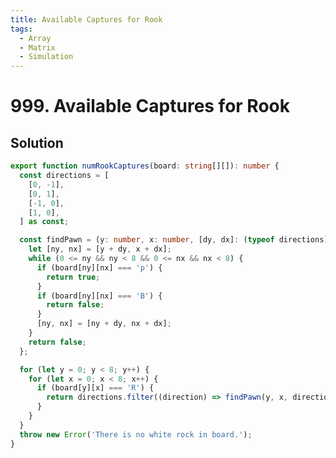 ```yaml
---
title: Available Captures for Rook
tags:
  - Array
  - Matrix
  - Simulation
---
```


# 999. Available Captures for Rook

<Badges>
  <LevelBadge level="easy" />
  <TopicBadge name="Array" slug="array" />
  <TopicBadge name="Matrix" slug="matrix" />
  <TopicBadge name="Simulation" slug="simulation" />
</Badges>

## Solution

```typescript filename="solution.ts" copy
export function numRookCaptures(board: string[][]): number {
  const directions = [
    [0, -1],
    [0, 1],
    [-1, 0],
    [1, 0],
  ] as const;

  const findPawn = (y: number, x: number, [dy, dx]: (typeof directions)[number]) => {
    let [ny, nx] = [y + dy, x + dx];
    while (0 <= ny && ny < 8 && 0 <= nx && nx < 8) {
      if (board[ny][nx] === 'p') {
        return true;
      }
      if (board[ny][nx] === 'B') {
        return false;
      }
      [ny, nx] = [ny + dy, nx + dx];
    }
    return false;
  };

  for (let y = 0; y < 8; y++) {
    for (let x = 0; x < 8; x++) {
      if (board[y][x] === 'R') {
        return directions.filter((direction) => findPawn(y, x, direction)).length;
      }
    }
  }
  throw new Error('There is no white rock in board.');
}
```

<ProblemLink
  codingSite="leetcode"
  href="https://leetcode.com/problems/available-captures-for-rook"
  title="Available Captures for Rook"
/>
